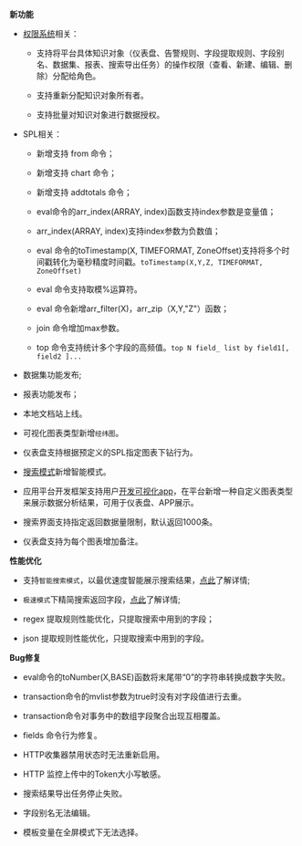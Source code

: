 **新功能**

* [权限系统](/express/manual/6663/role-based-access-control/)相关：

	* 支持将平台具体知识对象（仪表盘、告警规则、字段提取规则、字段别名、数据集、报表、搜索导出任务）的操作权限（查看、新建、编辑、删除）分配给角色。

  * 支持重新分配知识对象所有者。

  * 支持批量对知识对象进行数据授权。

* SPL相关：

  * 新增支持 from 命令；

  * 新增支持 chart 命令；

  * 新增支持 addtotals 命令；

  * eval命令的arr_index(ARRAY, index)函数支持index参数是变量值；
	
  * arr_index(ARRAY, index)支持index参数为负数值；
	
  * eval 命令的toTimestamp(X, TIMEFORMAT, ZoneOffset)支持将多个时间戳转化为毫秒精度时间戳。`toTimestamp(X,Y,Z, TIMEFORMAT, ZoneOffset)`

  * eval 命令支持取模%运算符。
	
  * eval 命令新增arr_filter(X)，arr_zip（X,Y,"Z"）函数；
	
  * join 命令增加max参数。
	
  * top 命令支持统计多个字段的高频值。`top N field_ list by field1[, field2 ]...`

 * 数据集功能发布;

 * 报表功能发布；

 * 本地文档站上线。
 
 * 可视化图表类型新增`经纬图`。

 * 仪表盘支持根据预定义的SPL指定图表下钻行为。

 * [搜索模式](/express/manual/6807/search_modes)新增智能模式。

* 应用平台开发框架支持用户[开发可视化app](/express/extend/6702/visualization_app_develop)，在平台新增一种自定义图表类型来展示数据分析结果，可用于仪表盘、APP展示。

* 搜索界面支持指定返回数据量限制，默认返回1000条。

* 仪表盘支持为每个图表增加备注。

**性能优化**

* 支持`智能搜索模式`，以最优速度智能展示搜索结果，[点此](//express/manual/6807/search_modes)了解详情;

* `极速模式`下精简搜索返回字段，[点此](/express/manual/6807/search_modes)了解详情;

* regex 提取规则性能优化，只提取搜索中用到的字段；

* json 提取规则性能优化，只提取搜索中用到的字段。

**Bug修复**

* eval命令的toNumber(X,BASE)函数将末尾带“0”的字符串转换成数字失败。

* transaction命令的mvlist参数为true时没有对字段值进行去重。

* transaction命令对事务中的数组字段聚合出现互相覆盖。

* fields 命令行为修复。

* HTTP收集器禁用状态时无法重新启用。

* HTTP 监控上传中的Token大小写敏感。

* 搜索结果导出任务停止失败。

* 字段别名无法编辑。

* 模板变量在全屏模式下无法选择。


